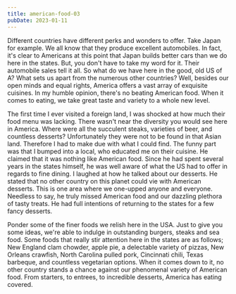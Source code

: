 ```yaml
---
title: american-food-03
pubDate: 2023-01-11
---
```


Different countries have different perks and wonders to offer. Take Japan for example. We all know that they produce excellent automobiles. In fact, it's clear to Americans at this point that Japan builds better cars than we do here in the states. But, you don't have to take my word for it. Their automobile sales tell it all. So what do we have here in the good, old US of A? What sets us apart from the numerous other countries? Well, besides our open minds and equal rights, America offers a vast array of exquisite cuisines. In my humble opinion, there's no beating American food. When it comes to eating, we take great taste and variety to a whole new level. 

The first time I ever visited a foreign land, I was shocked at how much their food menu was lacking. There wasn't near the diversity you would see here in America. Where were all the succulent steaks, varieties of beer, and countless desserts? Unfortunately they were not to be found in that Asian land. Therefore I had to make due with what I could find. The funny part was that I bumped into a local, who educated me on their cuisine. He claimed that it was nothing like American food. Since he had spent several years in the states himself, he was well aware of what the US had to offer in regards to fine dining. I laughed at how he talked about our desserts. He stated that no other country on this planet could vie with American desserts. This is one area where we one-upped anyone and everyone. Needless to say, he truly missed American food and our dazzling plethora of tasty treats. He had full intentions of returning to the states for a few fancy desserts. 

Ponder some of the finer foods we relish here in the USA. Just to give you some ideas, we're able to indulge in outstanding burgers, steaks and sea food. Some foods that really stir attention here in the states are as follows; New England clam chowder, apple pie, a delectable variety of pizzas, New Orleans crawfish, North Carolina pulled pork, Cincinnati chili, Texas barbeque, and countless vegetarian options. When it comes down to it, no other country stands a chance against our phenomenal variety of American food. From starters, to entrees, to incredible desserts, America has eating covered.